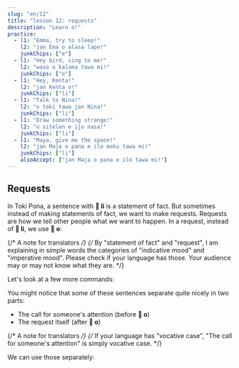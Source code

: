 ```yaml
---
slug: "en/12"
title: "lesson 12: requests"
description: "Learn o!"
practice:
  - l1: "Emma, try to sleep!"
    l2: "jan Ema o alasa lape!"
    junkChips: ["e"]
  - l1: "Hey bird, sing to me!"
    l2: "waso o kalama tawa mi!"
    junkChips: ["e"]
  - l1: "Hey, Kenta!"
    l2: "jan Kenta o!"
    junkChips: ["li"]
  - l1: "Talk to Nina!"
    l2: "o toki tawa jan Nina!"
    junkChips: ["li"]
  - l1: "Draw something strange!"
    l2: "o sitelen e ijo nasa!"
    junkChips: ["li"]
  - l1: "Maya, give me the spoon!"
    l2: "jan Maja o pana e ilo moku tawa mi!"
    junkChips: ["li"]
    alsoAccept: ["jan Maja o pana e ilo tawa mi!"]
---
```



## Requests

In Toki Pona, a sentence with **󱤧 li** is a statement of fact. But sometimes instead of making statements of fact, we want to make requests. Requests are how we tell other people what we want to happen. In a request, instead of **󱤧 li**, we use **󱥄 o**:

{/* A note for translators */}
{/*
  By "statement of fact" and "request", I am explaining in simple words
  the categories of "indicative mood" and "imperative mood". Please check
  if your language has those. Your audience may or may not know what they are.
*/}

<List>
  <Word sl="o" m="starts a request, command, instruction, wish" />
  <Sentence sl="ilo li sitelen e pipi." m="The phone is showing a bug." />
  <Sentence sl="ilo o sitelen e waso!" m="Oh phone, please show a bird!" />
</List>

Let's look at a few more commands:

<List>
  <Sentence sl="jan o lukin e lipu pona!" m="People, please read the good paper!" />
  <Sentence sl="soweli mi o moku pona!" m="My cat, please eat well!" />
  <Sentence sl="jan lili sina o kama wawa!" m="May your child become strong!" />
  <Sentence sl="pona o tawa sina!" m="May goodness go to you! (Blessings be upon you!)" />
</List>

You might notice that some of these sentences separate quite nicely in two parts:
* The call for someone's attention (before **󱥄 o**)
* The request itself (after **󱥄 o**)

{/* A note for translators */}
{/*
  If your language has "vocative case",
  "The call for someone's attention" is simply vocative case.
*/}

We can use those separately:

<List>
  <Sentence sl="jan Ema o pini e lupa tomo!" m="Emma, please close the door!" />
  <Sentence sl="jan Ema o!" m="Hey, Emma!" />
  <Sentence sl="o pini e lupa tomo!" m="Please close the door!" />
</List>

<Practice exercises={frontmatter.practice} />
